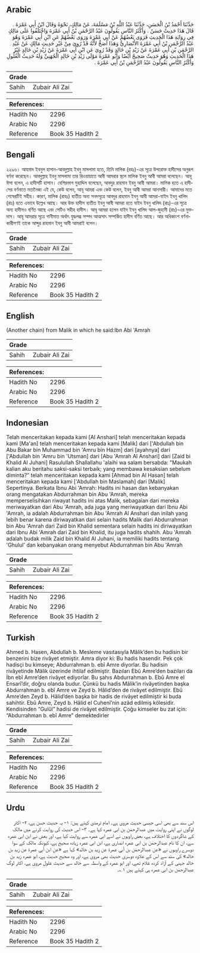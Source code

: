 ## Arabic


<div dir="rtl" lang="ar" style={{fontSize:'larger',backgroundColor:'#f8f9fa',padding:20}}>
حَدَّثَنَا أَحْمَدُ بْنُ الْحَسَنِ، حَدَّثَنَا عَبْدُ اللَّهِ بْنُ مَسْلَمَةَ، عَنْ مَالِكٍ، نَحْوَهُ وَقَالَ ابْنُ أَبِي عَمْرَةَ ‏.‏ قَالَ هَذَا حَدِيثٌ حَسَنٌ ‏.‏ وَأَكْثَرُ النَّاسِ يَقُولُونَ عَبْدُ الرَّحْمَنِ بْنُ أَبِي عَمْرَةَ وَاخْتَلَفُوا عَلَى مَالِكٍ فِي رِوَايَةِ هَذَا الْحَدِيثِ فَرَوَى بَعْضُهُمْ عَنْ أَبِي عَمْرَةَ وَرَوَى بَعْضُهُمْ عَنِ ابْنِ أَبِي عَمْرَةَ وَهُوَ عَبْدُ الرَّحْمَنِ بْنُ أَبِي عَمْرَةَ الأَنْصَارِيُّ وَهَذَا أَصَحُّ لأَنَّهُ قَدْ رُوِيَ مِنْ غَيْرِ حَدِيثِ مَالِكٍ عَنْ عَبْدِ الرَّحْمَنِ بْنِ أَبِي عَمْرَةَ عَنْ زَيْدِ بْنِ خَالِدٍ وَقَدْ رُوِيَ عَنِ ابْنِ أَبِي عَمْرَةَ عَنْ زَيْدِ بْنِ خَالِدٍ غَيْرُ هَذَا الْحَدِيثِ وَهُوَ حَدِيثٌ صَحِيحٌ أَيْضًا وَأَبُو عَمْرَةَ مَوْلَى زَيْدِ بْنِ خَالِدٍ الْجُهَنِيِّ وَلَهُ حَدِيثُ الْغُلُولِ وَأَكْثَرُ النَّاسِ يَقُولُونَ عَبْدُ الرَّحْمَنِ بْنُ أَبِي عَمْرَةَ ‏.‏
</div>
<div style={{backgroundColor:'#f8f9fa',padding:20, marginBottom: 10}}><table> <thead> <tr> <th>Grade</th> <th></th> </tr> </thead> <tbody> <tr><td>Sahih</td><td>Zubair Ali Zai</td></tr></tbody></table><table> <thead> <tr> <th>References:</th> <th></th> </tr> </thead> <tbody><tr><td>Hadith No</td><td>2296</td></tr><tr><td>Arabic No</td><td>2296</td></tr><tr><td>Reference</td><td>Book 35 Hadith 2</td></tr></tbody></table></div>

## Bengali


<div dir="ltr" lang="bn" style={{fontSize:'larger',backgroundColor:'#f8f9fa',padding:20}}>
২২৯৬। আহমাদ ইবনুল হাসান-আবদুল্লাহ ইবনু মাসলামা হতে, তিনি মালিক (রহঃ)-এর সূত্রে উপরোক্ত হাদীসের অনুরূপ বর্ণনা করেছেন। আবদুল্লাহ ইবনু মাসলামা তার রিওয়ায়াতে আবী আমরার স্থলে মালিক ইবনু আবী আমরা বলেছেন। আবূ ঈসা বলেন, এ হাদীসটি হাসান। বেশিরভাগ মুহাদ্দিস বলেছেন, আবদুর রাহমান ইবনু আবী আমরা। মালিক হতে এ হাদীসের বর্ণনাতে মতানৈক্য এই যে, কেউ বলেন, আবূ আমরা এবং কেউ বলেন, ইবনু আবী আমরা আনসারী। আমাদের মতে শেষেরটিই সহীহ। কারণ, মালিক (রাহঃ) ব্যতীত অন্য সনদসূত্রে আবদুর রাহমান ইবনু আবী আমরা-যাইদ ইবনু খালিদ (রাঃ) হতে এভাবে উল্লেখ আছে। আর উক্ত হাদীস ব্যতীত ইবনু আবী আমরা হতে যাইদ ইবনু খালিদ (রাঃ)-এর সূত্রে অন্য হাদীসও বর্ণিত আছে এবং সেটিও সহীহ হাদীস। আবূ আমরা হলেন যাইদ ইবনু খালিদ আল-জুহানী (রাঃ)-এর মুক্তদাস। আবূ আমরার সূত্রে গানীমাত অর্থাৎ যুদ্ধলব্ধ সম্পদ আত্মসাৎ সম্পর্কিত হাদীস বর্ণিত আছে। আর অধিকাংশ বর্ণনাকারীগণই তাকে আব্দুর রাহমান ইবনু আবী আমরাই বলেন।
</div>
<div style={{backgroundColor:'#f8f9fa',padding:20, marginBottom: 10}}><table> <thead> <tr> <th>Grade</th> <th></th> </tr> </thead> <tbody> <tr><td>Sahih</td><td>Zubair Ali Zai</td></tr></tbody></table><table> <thead> <tr> <th>References:</th> <th></th> </tr> </thead> <tbody><tr><td>Hadith No</td><td>2296</td></tr><tr><td>Arabic No</td><td>2296</td></tr><tr><td>Reference</td><td>Book 35 Hadith 2</td></tr></tbody></table></div>

## English


<div dir="ltr" lang="en" style={{fontSize:'larger',backgroundColor:'#f8f9fa',padding:20}}>
(Another chain) from Malik in which he said:Ibn Abi 'Amrah
</div>
<div style={{backgroundColor:'#f8f9fa',padding:20, marginBottom: 10}}><table> <thead> <tr> <th>Grade</th> <th></th> </tr> </thead> <tbody> <tr><td>Sahih</td><td>Zubair Ali Zai</td></tr></tbody></table><table> <thead> <tr> <th>References:</th> <th></th> </tr> </thead> <tbody><tr><td>Hadith No</td><td>2296</td></tr><tr><td>Arabic No</td><td>2296</td></tr><tr><td>Reference</td><td>Book 35 Hadith 2</td></tr></tbody></table></div>

## Indonesian


<div dir="ltr" lang="id" style={{fontSize:'larger',backgroundColor:'#f8f9fa',padding:20}}>
Telah menceritakan kepada kami [Al Anshari] telah menceritakan kepada kami [Ma'an] telah menceritakan kepada kami [Malik] dari ['Abdullah bin Abu Bakar bin Muhammad bin 'Amru bin Hazm] dari [ayahnya] dari ['Abdullah bin 'Amru bin 'Utsman] dari [Abu 'Amrah Al Anshari] dari [Zaid bi Khalid Al Juhani] Rasulullah Shallallahu 'alaihi wa salam bersabda: "Maukah kalian aku beritahu saksi-saksi terbaik; yang membawa kesaksian sebelum diminta?" telah menceritakan kepada kami [Ahmad bin Al Hasan] telah menceritakan kepada kami ['Abdullah bin Maslamah] dari [Malik] Sepertinya. Berkata Ibnu Abi 'Amrah: Hadits ini hasan dan kebanyakan orang mengatakan Abdurrahman bin Abu 'Amrah, mereka memperselisihkan riwayat hadits ini atas Malik, sebagaian dari mereka meriwayatkan dari Abu 'Amrah, ada juga yang meriwayatkan dari Ibnu Abi 'Amrah, ia adalah Abdurrahman bin Abu 'Amrah Al Anshari dan inilah yang lebih benar karena diriwayatkan dari selain hadits Malik dari Abdurrahman bin Abu 'Amrah dari Zaid bin Khalid sementara selain hadits ini diriwayatkan dari Ibnu Abi 'Amrah dari Zaid bin Khalid, itu juga hadits shahih. Abu 'Amrah adalah budak milik Zaid bin Khalid Al Juhani, ia memiliki hadits tentang 'Ghulul' dan kebanyakan orang menyebut Abdurrahman bin Abu 'Amrah
</div>
<div style={{backgroundColor:'#f8f9fa',padding:20, marginBottom: 10}}><table> <thead> <tr> <th>Grade</th> <th></th> </tr> </thead> <tbody> <tr><td>Sahih</td><td>Zubair Ali Zai</td></tr></tbody></table><table> <thead> <tr> <th>References:</th> <th></th> </tr> </thead> <tbody><tr><td>Hadith No</td><td>2296</td></tr><tr><td>Arabic No</td><td>2296</td></tr><tr><td>Reference</td><td>Book 35 Hadith 2</td></tr></tbody></table></div>

## Turkish


<div dir="ltr" lang="tr" style={{fontSize:'larger',backgroundColor:'#f8f9fa',padding:20}}>
Ahmed b. Hasen, Abdullah b. Mesleme vasıtasıyla Mâlik’den bu hadisin bir benzerini bize rivâyet etmiştir. Amra diyor ki: Bu hadis hasendir. Pek çok hadisçi bu kimseye; Abdurrahman b. ebî Amre diyorlar. Bu hadisin rivâyetinde Mâlik üzerinde ihtilaf edilmiştir. Bazıları Ebû Amre’den bazıları da İbn ebî Amre’den rivâyet ediyorlar. Bu şahıs Abdurrahman b. Ebû Amre el Ensarî’dir, doğru olanda budur. Çünkü bu hadis Mâlik’in rivâyetinden başka Abdurrahman b. ebî Amre ve Zeyd b. Hâlid’den de rivâyet edilmiştir. Ebû Amre’den Zeyd b. Hâlid’den başka bir hadis de rivâyet edilmiştir ki buda sahihtir. Ebû Amre, Zeyd b. Hâlid el Cuhenî’nin azâd edilmiş kölesidir. Kendisinden “Gulûl” hadisi de rivâyet edilmiştir. Çoğu kimseler bu zat için: “Abdurrahman b. ebî Amre” demektedirler
</div>
<div style={{backgroundColor:'#f8f9fa',padding:20, marginBottom: 10}}><table> <thead> <tr> <th>Grade</th> <th></th> </tr> </thead> <tbody> <tr><td>Sahih</td><td>Zubair Ali Zai</td></tr></tbody></table><table> <thead> <tr> <th>References:</th> <th></th> </tr> </thead> <tbody><tr><td>Hadith No</td><td>2296</td></tr><tr><td>Arabic No</td><td>2296</td></tr><tr><td>Reference</td><td>Book 35 Hadith 2</td></tr></tbody></table></div>

## Urdu


<div dir="rtl" lang="ur" style={{fontSize:'larger',backgroundColor:'#f8f9fa',padding:20}}>
اس سند سے بھی اسی جیسی حدیث مروی ہے۔ امام ترمذی کہتے ہیں: ۱- یہ حدیث حسن ہے، ۲- اکثر لوگوں نے اپنی روایت میں عبدالرحمٰن بن ابی عمرہ کہا ہے۔ ۳- اس حدیث کی روایت کرنے میں مالک کے شاگردوں کا اختلاف ہے، بعض راویوں نے اسے ابی عمرہ سے روایت کیا ہے، اور بعض نے ابن ابی عمرہ سے، ان کا نام عبدالرحمٰن بن ابی عمرہ انصاری ہے، ابن ابی عمرہ زیادہ صحیح ہے، کیونکہ مالک کے سوا دوسرے راویوں نے «عن عبدالرحمٰن بن أبي عمرة عن زيد بن خالد» کہا ہے «عن ابن أبي عمرة عن زيد بن خالد» کی سند سے اس کے علاوہ دوسری حدیث بھی مروی ہے، اور وہ صحیح حدیث ہے، ابو عمرہ زید بن خالد جہنی کے آزاد کردہ غلام تھے، اور ابو عمرہ کے واسطہ سے خالد سے حدیث غلول مروی ہے، اکثر لوگ عبدالرحمٰن بن ابی عمرہ ہی کہتے ہیں ۱؎۔
</div>
<div style={{backgroundColor:'#f8f9fa',padding:20, marginBottom: 10}}><table> <thead> <tr> <th>Grade</th> <th></th> </tr> </thead> <tbody> <tr><td>Sahih</td><td>Zubair Ali Zai</td></tr></tbody></table><table> <thead> <tr> <th>References:</th> <th></th> </tr> </thead> <tbody><tr><td>Hadith No</td><td>2296</td></tr><tr><td>Arabic No</td><td>2296</td></tr><tr><td>Reference</td><td>Book 35 Hadith 2</td></tr></tbody></table></div>